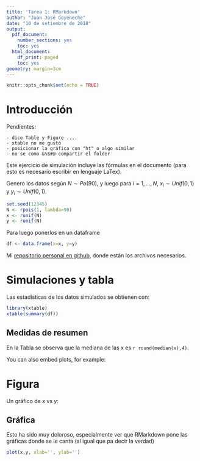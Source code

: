 ```yaml
---
title: 'Tarea 1: RMarkdown'
author: "Juan José Goyeneche"
date: "10 de setiembre de 2018"
output:
  pdf_document:
    number_sections: yes
    toc: yes
  html_document:
    df_print: paged
    toc: yes
geometry: margin=3cm
---
```


```r
knitr::opts_chunk$set(echo = TRUE)
```

# Introducción

Pendientes: 

    - dice Table y Figure ....
    - xtable no me gustó
    - posicionar la gráfica con "ht" o algo similar
    - no se como &%$#@ compartir el folder

Este ejercicio de simulación incluye las fórmulas en el documento (para esto
es necesario escribir en lenguaje LaTex).

Genero los datos según $N \sim Po(90)$, y luego  para $i=1,\ldots, N$, $x_i \sim Unif(0,1)$ y 
$y_i \sim Unif(0,1)$.

```r
set.seed(12345)
N <- rpois(1, lambda=90)
x <- runif(N)
y <- runif(N)
```
Para luego ponerlos en un dataframe

```r
df <- data.frame(x=x, y=y)
```


Mi [repositorio personal        en github](<https://github.com/jjgoye/cursoIESTA/tree/master/tarea1/Rmarkdown>), donde están los archivos necesarios.

# Simulaciones y tabla

Las estadísticas de los    datos simulados se obtienen con:

```r
library(xtable)
xtable(summary(df))
```
## Medidas de resumen

\begin{table}[h]
\centering
\begin{tabular}{rll}
\hline
& x & y \\
\hline
1 & Min. :0.001137 & Min. :0.009464 \\
2 & 1st Qu.:0.247632 & 1st Qu.:0.349809 \\
3 & Median :0.505534 & Median :0.629943 \\
4 & Mean :0.506314 & Mean :0.580663 \\
5 & 3rd Qu.:0.758928 & 3rd Qu.:0.812205 \\
6 & Max. :0.989737 & Max. :0.993378 \\
\hline
\end{tabular}
\caption{Medidas de resumen}
\label{table:1}
\end{table}

En la Tabla \ref{table:1} se observa que la mediana de las x 
es `r round(median(x),4)`.


You can also embed plots, for example:


# Figura

Un gráfico de $x$ vs $y$:

## Gráfica

<!-- \begin{figure}[h] -->
<!-- \caption{Example of a parametric plot ($\sin (x), \cos(x), x$)} -->
<!-- \centering -->
<!-- `r plot(x, y)` -->
<!-- \end{figure} -->

Esto ha sido muy doloroso, especialmente ver que RMarkdown pone las gráficas donde se le canta (al igual que \LaTeX pa decir la verdad)

```r
plot(x,y, xlab='', ylab='')
```


